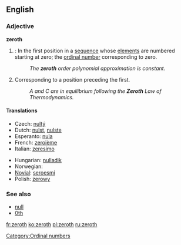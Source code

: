 {{wikipedia}}
==English==

===Adjective===
'''zeroth'''

# {{mathematics}}: In the first position in a [[sequence]] whose [[element]]s are numbered starting at zero; the [[ordinal number]] corresponding to zero.
#: ''The '''zeroth''' order polynomial approximation is constant.''
# Corresponding to a position preceding the first.
#: ''A and C are in equilibrium following the '''Zeroth''' Law of Thermodynamics.''

====Translations====
{{top}}
*Czech: [[nultý]]
*Dutch: [[nulst]], [[nulste]]
*Esperanto: [[nula]]
*French: [[zeroième]]
*Italian: [[zeresimo]]
{{mid}}
*Hungarian: [[nulladik]]
*Norwegian: {{t-|no|nulte}}
*[[Novial]]: [[seroesmi]]
*Polish: [[zerowy]]
{{bottom}}

===See also===
*[[null]]
*[[0th]]

[[Category:Ordinal numbers]]

[[fr:zeroth]]
[[ko:zeroth]]
[[pl:zeroth]]
[[ru:zeroth]]